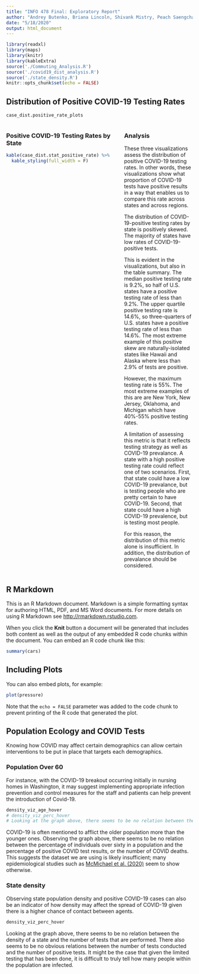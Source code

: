 ```yaml
---
title: "INFO 478 Final: Exploratory Report"
author: "Andrey Butenko, Briana Lincoln, Shivank Mistry, Peach Saengcharoentrakul"
date: "5/18/2020"
output: html_document
---
```


```r
library(readxl)
library(maps)
library(knitr)
library(kableExtra)
source('./Commuting_Analysis.R')
source('./covid19_dist_analysis.R')
source('./state_density.R')
knitr::opts_chunk$set(echo = FALSE)
```

## Distribution of Positive COVID-19 Testing Rates

```r
case_dist.positive_rate_plots
```

<div style="display: flex;">
<div style="flex: 2;">
<!-- Using h3 instead of markdown syntax because formatting breaks otherwise --->
<h3>Positive COVID-19 Testing Rates by State</h3>

```r
kable(case_dist.stat_positive_rate) %>% 
  kable_styling(full_width = F)
```

</div>
<div style="flex: 3; margin-left: 32px;">
<!-- Using h3 instead of markdown syntax because formatting breaks otherwise --->
<h3>Analysis</h3>

These three visualizations assess the distribution of positive COVID-19 testing rates. In other words, these visualizations show what proportion of COVID-19 tests have positive results in a way that enables us to compare this rate across states and across regions.

The distribution of COVID-19-positive testing rates by state is positively skewed. The majority of states have low rates of COVID-19-positive tests.

This is evident in the visualizations, but also in the table summary. The median positive testing rate is 9.2%, so half of U.S. states have a positive testing rate of less than 9.2%. The upper quartile positive testing rate is 14.6%, so three-quarters of U.S. states have a positive testing rate of less than 14.6%. The most extreme example of this positive skew are naturally-isolated states like Hawaii and Alaska where less than 2.9% of tests are positive.

However, the maximum testing rate is 55%. The most extreme examples of this are are New York, New Jersey, Oklahoma, and Michigan which have 40%-55% positive testing rates.

A limitation of assessing this metric is that it reflects testing strategy as well as COVID-19 prevalance. A state with a high positive testing rate could reflect one of two scenarios. First, that state could have a low COVID-19 prevalance, but is testing people who are pretty certain to have COVID-19. Second, that state could have a high COVID-19 prevalence, but is testing most people.

For this reason, the distribution of this metric alone is insufficient. In addition, the distribution of prevalance should be considered.

</div>
</div>

## R Markdown

This is an R Markdown document. Markdown is a simple formatting syntax for authoring HTML, PDF, and MS Word documents. For more details on using R Markdown see <http://rmarkdown.rstudio.com>.

When you click the **Knit** button a document will be generated that includes both content as well as the output of any embedded R code chunks within the document. You can embed an R code chunk like this:

```r
summary(cars)
```

## Including Plots

You can also embed plots, for example:

```r
plot(pressure)
```

Note that the `echo = FALSE` parameter was added to the code chunk to prevent printing of the R code that generated the plot.


## Population Ecology and COVID Tests
Knowing how COVID may affect certain demographics can allow certain interventions to be put in place that targets each demographics. 

### Population Over 60
For instance, with the COVID-19 breakout occurring initially in nursing homes in Washington, it may suggest implementing appropriate infection prevention and control measures for the staff and patients can help prevent the introduction of Covid-19.

```r
density_viz_age_hover
# density_viz_perc_hover
# Looking at the graph above, there seems to be no relation between the density of a state and the number of tests that are performed. There also seems to be no obvious relations between the number of tests conducted and the number of positive tests. This graph attempts to find if there are any relations between how cities are responding.
```

COVID-19 is often mentioned to afflict the older population more than the younger ones. Observing the graph above, there seems to be no relation between the percentage of individuals over sixty in a population and the percentage of positive COVID test results, or the number of COVID deaths. This suggests the dataset we are using is likely insufficient; many epidemiological studies such as [McMichael et al. (2020)](https://www.nejm.org/doi/full/10.1056/NEJMoa2005412) seem to show otherwise.

### State density
Observing state population density and positive COVID-19 cases can also be an indicator of how density may affect the spread of COVID-19 given there is a higher chance of contact between agents. 
```r
density_viz_perc_hover
```

Looking at the graph above, there seems to be no relation between the density of a state and the number of tests that are performed. There also seems to be no obvious relations between the number of tests conducted and the number of positive tests. It might be the case that given the limited testing that has been done, it is difficult to truly tell how many people within the population are infected.

